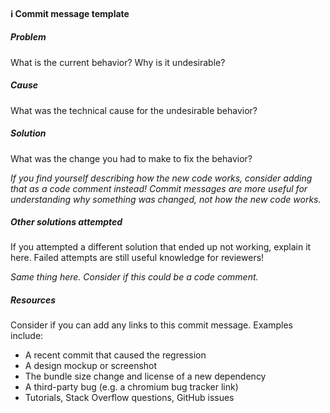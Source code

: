 #### ️️ℹ️ Commit message template

##### Problem

What is the current behavior? Why is it undesirable?

##### Cause

What was the technical cause for the undesirable behavior?

##### Solution

What was the change you had to make to fix the behavior?

_If you find yourself describing how the new code works, consider adding that as a code comment instead! Commit messages are more useful for understanding why something was changed, not how the new code works._

##### Other solutions attempted

If you attempted a different solution that ended up not working, explain it here. Failed attempts are still useful knowledge for reviewers!

_Same thing here. Consider if this could be a code comment._

##### Resources

Consider if you can add any links to this commit message. Examples include:

- A recent commit that caused the regression
- A design mockup or screenshot
- The bundle size change and license of a new dependency
- A third-party bug (e.g. a chromium bug tracker link)
- Tutorials, Stack Overflow questions, GitHub issues
